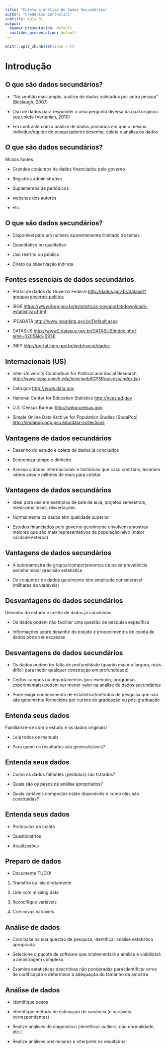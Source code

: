 ```yaml
---
title: "Coleta e Análise de Dados Secundários"
author: "Frederico Bertholini"
subtitle: Aula 01
output:
  beamer_presentation: default
  ioslides_presentation: default
---
```


```r
knitr::opts_chunk$set(echo = T)
```


# Introdução


## O que são dados secundários?

- “No sentido mais amplo, análise de dados coletados por outra pessoa”
(Boslaugh, 2007)

- Uso de dados para responder a uma pergunta diversa da qual originou sua coleta (Vartanian, 2010)

- Em contraste com a análise de dados primários em que o mesmo indivíduo/equipe de pesquisadores desenha, coleta e analisa os dados

## O que são dados secundários?

Muitas fontes

- Grandes conjuntos de dados financiados pelo governo

- Registros administrativo

- Suplementos de periódicos

- websites dos autores

- Etc.


## O que são dados secundários?

- Disponível para um número aparentemente ilimitado de temas

- Quantitativo ou qualitativo

- Uso restrito ou público

- Direto ou observação indireta



## Fontes essenciais de dados secundários

- Portal de dados do Governo Federal <http://dados.gov.br/dataset?groups=governo-politica>

- IBGE <https://www.ibge.gov.br/estatisticas-novoportal/downloads-estatisticas.html>

- IPEADATA <http://www.ipeadata.gov.br/Default.aspx>

- DATASUS <http://www2.datasus.gov.br/DATASUS/index.php?area=0205&id=6936>

- INEP <http://portal.inep.gov.br/web/guest/dados>


## Internacionais (US)

- Inter-University Consortium for Political and Social Research <http://www.icpsr.umich.edu/icpsrweb/ICPSR/access/index.jsp>

- Data.gov <http://www.data.gov>

- National Center for Education Statistics <http://nces.ed.gov>

- U.S. Census Bureau <http://www.census.gov>

- Simple Online Data Archive for Population Studies (SodaPop)  <http://sodapop.pop.psu.edu/data-collections>


## Vantagens de dados secundários

- Desenho do estudo e coleta de dados já concluídos

- Economiza tempo e dinheiro

- Acesso a dados internacionais e históricos que
caso contrário, levariam vários anos e milhões de reais para coletar


## Vantagens de dados secundários

- Ideal para uso em exemplos de sala de aula, projetos semestrais, mestrados
teses, dissertações

- Normalmente os dados têm qualidade superior

- Estudos financiados pelo governo geralmente envolvem amostras maiores
que são mais representativos da população-alvo (maior
validade externa)


## Vantagens de dados secundários

- A sobreamostra de grupos/comportamentos de baixa prevalência permite
maior precisão estatística

- Os conjuntos de dados geralmente têm amplitude considerável (milhares de variáveis)


## Desvantagens de dados secundários

Desenho do estudo e coleta de dados já concluídos

- Os dados podem não facilitar uma questão de pesquisa específica

- Informações sobre desenho do estudo e procedimentos de coleta de dados
pode ser escassas

## Desvantagens de dados secundários

- Os dados podem ter falta de profundidade (quanto maior a largura, mais difícil
para medir qualquer construção em profundidade)

- Certos campos ou departamentos (por exemplo, programas experimentais) podem
ver menor valor na análise de dados secundários

- Pode exigir conhecimento de estatística/métodos de pesquisa que não são
geralmente fornecidos por cursos de graduação ou pós-graduação


## Entenda seus dados

Familiarize-se com o estudo e os dados originais!

- Leia todos os manuais 

- Para quem os resultados são generalizáveis?


## Entenda seus dados

- Como os dados faltantes (perdidos) são tratados?

- Quais são os pesos de análise apropriados?

- Quais variáveis compostas estão disponíveis e como elas são
construídas?


## Entenda seus dados

- Protocolos de coleta

- Questionários

- Atualizações


## Preparo de dados

- Documente TUDO!

1. Transfira ou leia diretamente

2. Lide com missing data

3. Recodifique variáveis

4. Crie novas variáveis


## Análise de dados

- Com base na sua questão de pesquisa, identificar análise estatística apropriada

- Selecione o pacote de software que implementará a análise e viabilizará a
amostragem complexa

- Examine estatísticas descritivas não ponderadas para identificar erros de codificação e determinar a adequação do tamanho da amostra


## Análise de dados

- Identifique pesos

- Identifique método de estimação de variância (e variáveis correspondentes)

- Realize análises de diagnóstico (identificar outliers, não normalidade, etc.)

- Realize análises preliminares e interprete os resultados!


